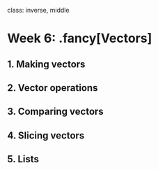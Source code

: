 
class: inverse, middle

# Week 6: .fancy[Vectors]

## 1. Making vectors
## 2. Vector operations
## 3. Comparing vectors
## 4. Slicing vectors
## 5. Lists
